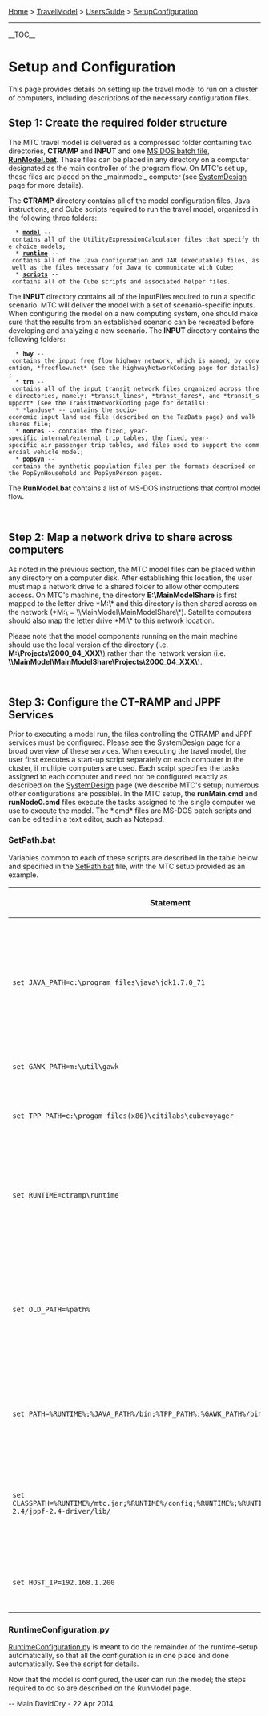 [[Home]] > [[TravelModel]] > [[UsersGuide]] > [[SetupConfiguration]]

----

__TOC__

=Setup and Configuration=

This page provides details on setting up the travel model to run on a cluster of computers, including descriptions of the necessary configuration files.

==Step 1: Create the required folder structure==

The MTC travel model is delivered as a compressed folder containing two directories, '''CTRAMP''' and '''INPUT''' and one [http://en.wikipedia.org/wiki/MS-DOS_batch_files MS DOS batch file], '''[https://github.com/MetropolitanTransportationCommission/travel-model-one/blob/master/model-files/RunModel.bat RunModel.bat]'''. These files can be placed in any directory on a computer designated as the main controller of the program flow. On MTC's set up, these files are placed on the _mainmodel_ computer (see [[SystemDesign]] page for more details).

The '''CTRAMP''' directory contains all of the model configuration files, Java instructions, and Cube scripts required to run the travel model, organized in the following three folders:
   * <strong><a href="https://github.com/MetropolitanTransportationCommission/travel-model-one/tree/master/model-files/model" target="_blank">model</a> </strong>-- contains all of the UtilityExpressionCalculator files that specify the choice models;
   * <strong><a href="https://github.com/MetropolitanTransportationCommission/travel-model-one/tree/master/model-files/runtime" target="_blank">runtime</a> </strong>-- contains all of the Java configuration and JAR (executable) files, as well as the files necessary for Java to communicate with Cube;
   * <strong><a href="https://github.com/MetropolitanTransportationCommission/travel-model-one/tree/master/model-files/scripts" target="_blank">scripts</a> </strong>-- contains all of the Cube scripts and associated helper files.
The <strong>INPUT </strong>directory contains all of the InputFiles required to run a specific scenario. MTC will deliver the model with a set of scenario-specific inputs. When configuring the model on a new computing system, one should make sure that the results from an established scenario can be recreated before developing and analyzing a new scenario. The <strong>INPUT </strong>directory contains the following folders:
   * <strong>hwy </strong>-- contains the input free flow highway network, which is named, by convention, *freeflow.net* (see the HighwayNetworkCoding page for details);
   * <strong>trn </strong>-- contains all of the input transit network files organized across three directories, namely: *transit_lines*, *transt_fares*, and *transit_support* (see the TransitNetworkCoding page for details);
   * *landuse* -- contains the socio-economic input land use file (described on the TazData page) and walk shares file;
   * <strong>nonres </strong>-- contains the fixed, year-specific internal/external trip tables, the fixed, year-specific air passenger trip tables, and files used to support the commercial vehicle model;
   * <strong>popsyn </strong>-- contains the synthetic population files per the formats described on the PopSynHousehold and PopSynPerson pages.
The <strong>RunModel.bat </strong>contains a list of MS-DOS instructions that control model flow.

 
==Step 2: Map a network drive to share across computers==

As noted in the previous section, the MTC model files can be placed within any directory on a computer disk. After establishing this location, the user must map a network drive to a shared folder to allow other computers access. On MTC's machine, the directory '''E:\MainModelShare''' is first mapped to the letter drive *M:\* and this directory is then shared across on the network (*M:\ = \\MainModel\MainModelShare\*). Satellite computers should also map the letter drive *M:\* to this network location.

Please note that the model components running on the main machine should use the local version of the directory (i.e. '''M:\Projects\2000_04_XXX\''') rather than the network version (i.e. '''\\MainModel\MainModelShare\Projects\2000_04_XXX\''').

 
==Step 3: Configure the CT-RAMP and JPPF Services==

Prior to executing a model run, the files controlling the CTRAMP and JPPF services must be configured. Please see the SystemDesign page for a broad overview of these services. When executing the travel model, the user first executes a start-up script separately on each computer in the cluster, if multiple computers are used. Each script specifies the tasks assigned to each computer and need not be configured exactly as described on the [[SystemDesign]] page (we describe MTC's setup; numerous other configurations are possible). In the MTC setup, the '''runMain.cmd''' and '''runNode0.cmd''' files execute the tasks assigned to the single computer we use to execute the model. The *.cmd* files are MS-DOS batch scripts and can be edited in a text editor, such as Notepad.


===SetPath.bat===

Variables common to each of these scripts are described in the table below and specified in the [https://github.com/MetropolitanTransportationCommission/travel-model-one/blob/master/model-files/runtime/SetPath.bat SetPath.bat] file, with the MTC setup provided as an example.
 

{|
! Statement
! Purpose
|-
|<code>set JAVA_PATH=c:\program files\java\jdk1.7.0_71</code>
|Specify the 64-bit Java path; the JDK path is needed to compile code "on-the-fly"; version 1.7.X must be used
|-
|<code>set GAWK_PATH=m:\util\gawk</code>
|Specify the Java path
|-
|<code>set TPP_PATH=c:\progam files(x86)\citilabs\cubevoyager</code>
|Specify the Cube Voyager path
|-
|<code>set RUNTIME=ctramp\runtime</code>
|Specify the location of the CT-RAMP software (relative to the project directory)
|-
|<code>set OLD_PATH=%path%</code>
|Store the old path to place after the new path variables to ensure the software we want is accessed first
|-
|<code>set PATH=%RUNTIME%;%JAVA_PATH%/bin;%TPP_PATH%;%GAWK_PATH%/bin;%OLD_PATH%</code>
| Set the path DOS environment variable for the model run
|-
|<code>set CLASSPATH=%RUNTIME%/mtc.jar;%RUNTIME%/config;%RUNTIME%;%RUNTIME%/config/jppf-2.4/jppf-2.4-driver/lib/</code>
|Set the Java CLASSPATH, pointing to the MTC Java files as well as the JPPF Java library
|-
|<code>set HOST_IP=192.168.1.200</code>
|The IP address of the host machine
|}

===RuntimeConfiguration.py===

[https://github.com/MetropolitanTransportationCommission/travel-model-one/blob/master/model-files/scripts/preprocess/RuntimeConfiguration.py RuntimeConfiguration.py] is meant to do the remainder of the runtime-setup automatically, so that all the configuration is in one place and done automatically.  See the script for details.

Now that the model is configured, the user can run the model; the steps required to do so are described on the RunModel page.
 

-- Main.DavidOry - 22 Apr 2014